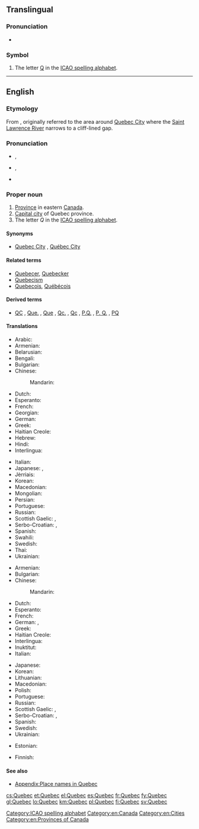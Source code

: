 {{also|Québec}}
==Translingual==

===Pronunciation===
* {{IPA|[keˈbek]|lang=mul}}

===Symbol===
{{head|mul|symbol}}

# The letter [[Q]] in the [[ICAO spelling alphabet]].

[[Category:ICAO spelling alphabet]]

----

==English==
{{wikipedia}}

===Etymology===
From {{etyl|alg|en}} {{term|kepék||(it) narrows|lang=alq}}, originally referred to the area around [[w:Quebec City|Quebec City]] where the [[w:Saint Lawrence River|Saint Lawrence River]] narrows to a cliff-lined gap.

===Pronunciation===
* {{a|UK|US}} {{IPA|/kwɪˈbɛk/}}, {{X-SAMPA|/kwI"bEk/}}
* {{a|Canada}} {{IPA|/kwɪˈbɛk/|/kəˈbɛk/|/keɪˈbɛk/}}, {{X-SAMPA|/kwI"bEk/|/k@"bEk/|/keI"bEk/}}
* {{audio|En-Quebec.ogg|Canada}}

===Proper noun===
{{en-proper noun}}

# [[province|Province]] in eastern [[Canada]].
# [[capital city|Capital city]] of Quebec province.
# The letter ''Q'' in the [[ICAO spelling alphabet]].

====Synonyms====
* {{sense|Captial city of Quebec}} [[Quebec City]] , [[Québec City]]

====Related terms====
* [[Quebecer]], [[Quebecker]]
* [[Quebecism]]
* [[Quebecois]], [[Québécois]]

====Derived terms====
* {{sense|province}} [[QC]] , [[Que.]] , [[Que]] , [[Qc.]] , [[Qc]] , [[P.Q.]] , [[P. Q.]] , [[PQ]] {{qualifier|abbreviation}}

====Translations====
{{trans-top|province}}
* Arabic: {{t-|ar|كيبك|m|tr=kibik}}
* Armenian: {{t-|hy|Քվեբեկ|tr=K’vebek}}
* Belarusian: {{t-|be|Квэбэк|m|tr=Kvebék}}
* Bengali: {{t-|bn|কুইবেক|tr=kuibēk|sc=Beng}}
* Bulgarian: {{t-|bg|Квебек|m|tr=Kvebék}}
* Chinese:
*: Mandarin: {{t-|cmn|魁北克|tr=Kuíběikè|sc=Hani}}
* Dutch: {{t+|nl|Québec}}
* Esperanto: {{t-|eo|Kebekio}}
* French: {{t+|fr|Québec|m}}
* Georgian: {{t-|ka|კვებეკი|tr=kʼvebekʼi|sc=Geor}}
* German: {{t+|de|Québec|n}}
* Greek: {{t+|el|Κεμπέκ|m|tr=Kebék}}
* Haitian Creole: {{tø|ht|Kebèk}}
* Hebrew: {{t-|he|קוויבק}}
* Hindi: {{t-|hi|क्वेबेक|tr=kvēbēk}}
* Interlingua: {{t|ia|Quebec}}
{{trans-mid}}
* Italian: {{t-|it|Quebec|m}}
* Japanese: {{t-|ja|ケベック|tr=Kebekku}}, {{t-|ja|ケベック州|tr=Kebekku-shū}}
* Jèrriais: {{tø|roa-jer|Tchubec|m}}
* Korean: {{t-|ko|퀘벡|tr=Kwebek|sc=Hang}}
* Macedonian: {{t-|mk|Квебек|m|tr=Kvébek}}
* Mongolian: {{t-|mn|Кэбэк|tr=Kebék|sc=Cyrl}}
* Persian: {{t+|fa|کبک|tr=kebek}}
* Portuguese: {{t-|pt|Quebec|m}}
* Russian: {{t-|ru|Квебек|m|tr=Kvebék}}
* Scottish Gaelic: {{t-|gd|Cuibeic}}, {{t-|gd|Cuebec}}
* Serbo-Croatian: {{t-|sh|Квибек|m|sc=Cyrl}}, {{t-|sh|Kvibek|m}}
* Spanish: {{t+|es|Quebec|m}}
* Swahili: {{t-|sw|Kwebeki}}
* Swedish: {{t+|sv|Québec}}
* Thai: {{t-|th|รัฐควิเบก|tr=rát kwíbàyk}}
* Ukrainian: {{t-|uk|Квебек|m|tr=Kvebék}}
{{trans-bottom}}

{{trans-top|city}}
* Armenian: {{t-|hy|Քվեբեկ|tr=K’vebek}}
* Bulgarian: {{t-|bg|Квебек|m|tr=Kvebék}}
* Chinese:
*: Mandarin: {{t|cmn|魁北克市|tr=Kuíběikè-shì|sc=Hani}}
* Dutch: {{t+|nl|Québec}}
* Esperanto: {{t-|eo|Kebekio}}
* French: {{t+|fr|Québec|m}}
* German: {{t-|de|Quebec|n}}, {{t+|de|Québec|n}}
* Greek: {{t+|el|Κεμπέκ}}
* Haitian Creole: {{tø|ht|Kebèk}}
* Interlingua: {{t|ia|Quebec}}
* Inuktitut: {{t|iu|ᖁᐃᐲᒃ|tr=Quipiik|sc=Cans}}
* Italian: {{t-|it|Quebec|m}}
{{trans-mid}}
* Japanese: {{t-|ja|ケベック|tr=Kebekku}}
* Korean: {{t-|ko|퀘벡|tr=Kwebek|sc=Hang}}
* Lithuanian: {{t|lt|Kvebekas|m}}
* Macedonian: {{t-|mk|Квебек|m|tr=Kvébek}}
* Polish: {{t+|pl|Quebec|m}}
* Portuguese: {{t-|pt|Quebec|m}}
* Russian: {{t-|ru|Квебек|m|tr=Kvebék}}
* Scottish Gaelic: {{t-|gd|Cuibeic}}, {{t-|gd|Cuebec}}
* Serbo-Croatian: {{t-|sh|Квибек|m|sc=Cyrl}}, {{t-|sh|Kvibek|m}}
* Spanish: {{t+|es|Quebec|m}}
* Swedish: {{t+|sv|Québec}}
* Ukrainian: {{t-|uk|Квебек|m|tr=Kvebék}}
{{trans-bottom}}

{{trans-top|the letter "Q"}}
* Estonian: {{t+|et|Quebec}}
{{trans-mid}}
* Finnish: {{t+|fi|kuu}}
{{trans-bottom}}

====See also====
* [[Appendix:Place names in Quebec]]

[[Category:en:Canada]]
[[Category:en:Cities]]
[[Category:en:Provinces of Canada]]

[[cs:Quebec]]
[[et:Quebec]]
[[el:Quebec]]
[[es:Quebec]]
[[fr:Quebec]]
[[fy:Quebec]]
[[gl:Quebec]]
[[lo:Quebec]]
[[km:Quebec]]
[[pl:Quebec]]
[[fi:Quebec]]
[[sv:Quebec]]